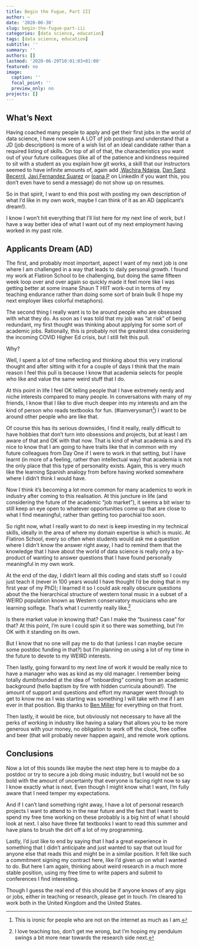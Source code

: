 ```yaml
---
title: Begin the Fugue, Part III
author: ~
date: '2020-06-30'
slug: begin-the-fugue-part-iii
categories: [data science, education]
tags: [data science, education]
subtitle: ''
summary: ''
authors: []
lastmod: '2020-06-29T10:01:03+01:00'
featured: no
image:
  caption: ''
  focal_point: ''
  preview_only: no
projects: []
---
```


## What's Next

Having coached many people to apply and get their first jobs in the world of data science, I have now seen A LOT of job postings and understand that a JD (job description) is more of a wish list of an ideal candidate rather than a required listing of skills.
On top of all of that, the characteristics you want out of your future colleagues (like all of the patience and kindness required to sit with a student as you explain how git works, a skill that our instructors seemed to have infinite amounts of, again add ,[Wachira Ndaiga](https://www.linkedin.com/in/wachirandaiga/), [Dan Sanz Becerril](https://www.linkedin.com/in/danielsanzbecerril/), [Javi Fernandez Suarez](https://www.linkedin.com/in/javier-f-s/) or [Ioana P](https://www.linkedin.com/in/ioanapr/) on LinkedIn if you want this, you don't even have to send a message) do not show up on resumes. 

So in that spirit, I want to end this post with posting my own description of what I’d like in my own work, maybe I can think of it as an AD (applicant’s dream!).

I know I won’t hit everything that I’ll list here for my next line of work, but I have a way better idea of what I want out of my next employment having worked in my past role.

## Applicants Dream (AD) 

The first, and probably most important, aspect I want of my next job is one where I am challenged in a way that leads to daily personal growth.
I found my work at Flatiron School to be challenging, but doing the same fifteen week loop over and over again so quickly made it feel more like I was getting better at some insane Shaun T HIIT work-out in terms of my teaching endurance rather than doing some sort of brain bulk (I hope my next employer likes colorful metaphors).

The second thing I really want is to be around people who are obsessed with what they do. 
As soon as I was told that my job was “at risk” of being redundant, my first thought was thinking about applying for some sort of academic jobs.
Rationally, this is probably not the greatest idea considering the incoming COVID Higher Ed crisis, but I still felt this pull.

Why?

Well, I spent a lot of time reflecting and thinking about this very irrational thought and after sitting with it for a couple of days I think that the main reason I feel this pull is because I know that academia selects for people who like and value the same weird stuff that I do.

At this point in life I feel OK telling people that I have extremely nerdy and niche interests compared to many people. 
In conversations with many of my friends, I know that I like to dive much deeper into my interests and am the kind of person who reads textbooks for fun. (#iamverysmart^[This is ironic for people who are not on the internet as much as I am.])
I want to be around other people who are like that. 

Of course this has its serious downsides, I find it really, really difficult to have hobbies that don’t turn into obsessions and projects, but at least I am aware of that and OK with that now.
That is kind of what academia is and it’s nice to know that I am going to have traits like that in common with my future colleagues from Day One if I were to work in that setting, but I have learnt (in more of a feeling, rather than intellectual way) that academia is not the only place that this type of personality exists.
Again, this is very much like the learning Spanish analogy from before having worked somewhere where I didn't think I would have. 

Now I think it’s becoming a lot more common for many academics to work in industry after coming to this realisation.
At this juncture in life (and considering the future of the academic “job market”), it seems a bit wiser to still keep an eye open to whatever opportunities come up that are close to what I find meaningful, rather than getting too parochial too soon. 

So right now, what I really want to do next is keep investing in my technical skills, ideally in the area of where my domain expertise is which is music.
At Flatiron School, every so often when students would ask me a question where I didn’t know the answer right away,  I had to remind them that the knowledge that I have about the world of data science is really only a by-product of wanting to answer questions that I have found personally meaningful in my own work.

At the end of the day, I didn’t learn all this coding and stats stuff so I could just teach it (never in 100 years would I have thought I’d be doing that in my first year of my PhD); I learned it so I could ask really obscure questions about the the hierarchical structure of western tonal music in a subset of a WEIRD population known as Western conservatory musicians who are learning solfege. 
That’s what I currently really like.^[I love teaching too, don't get me wrong, but I'm hoping my pendulum swings a bit more near towards the research side next.]

Is there market value in knowing that? Can I make the “business case” for that? 
At this point, I’m sure I could spin it so there was something, but I’m OK with it standing on its own.

But I know that no one will pay me to do that (unless I can maybe secure some postdoc funding in that?) but I’m planning on using a lot of my time in the future to devote to my WEIRD interests. 

Then lastly, going forward to my next line of work it would be really nice to have a manager who was as kind as my old manager. 
I remember being totally dumbfounded at the idea of “onboarding” coming from an academic background (hello baptism by fire with  hidden curricula abound!).
The amount of support and questions and effort my manager went through to get to know me as I was starting was something I will take with me if I am ever in that position.
Big thanks to [Ben Miller](https://www.linkedin.com/in/ben-g-miller/) for everything on that front. 

Then lastly, it would be nice, but obviously not necessary to have all the perks of working in industry like having a salary that allows you to be more generous with your money, no obligation to work off the clock, free coffee and beer (that will probably never happen again), and remote work options.

## Conclusions

Now a lot of this sounds like maybe the next step here is to maybe do a postdoc or try to secure a job doing music industry, but I would not be so bold with the amount of uncertainty that everyone is facing right now to say I know exactly what is next.
Even though I might know what I want, I'm fully aware that I need temper my expectations. 

And if I can't land something right away, I have a lot of personal research projects I want to attend to in the near future and the fact that I want to spend my free time working on these probably is a big hint of what I should look at next.
I also have three fat textbooks I want to read this summer and have plans to brush the dirt off a lot of my programming.

Lastly, I’d just like to end by saying that I had a great experience in something that I didn’t anticipate and just wanted to say that out loud for anyone else that reads this and might be in a similar position.
It felt like such a commitment signing my contract here, like I’d given up on what I wanted to do.
But here I am again, thinking about weird research in a much more stable position, using my free time to write papers and submit to conferences I find interesting. 

Though I guess the real end of this should be if anyone knows of any gigs or jobs, either in teaching or research, please get in touch.
I’m cleared to work both in the United Kingdom and the United States.
